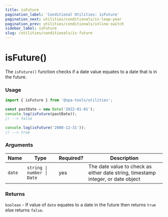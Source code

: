 ```yaml
---
title: isFuture
pagination_label: 'Conditional Utilities: isFuture'
pagination_next: utilities/conditionals/is-leap-year
pagination_prev: utilities/conditionals/inline-switch
sidebar_label: isFuture
slug: /utilities/conditionals/is-future
---
```



<PackageCaption packageName='@spa-tools/utilities' />

# isFuture()

The `isFuture()` function checks if a date value equates to a date that is in the future.

### Usage

```ts
import { isFuture } from '@spa-tools/utilities';

const pastDate = new Date('2022-01-01');
console.log(isFuture(pastDate));
// --> false

console.log(isFuture('2080-12-31'));
// --> true
```

### Arguments

| Name   | Type                       | Required? | Description                                                                      |
| ------ | -------------------------- | --------- | -------------------------------------------------------------------------------- |
| `date` | `string \| number \| Date` | yes       | The date value to check as either date string, timestamp integer, or date object |

### Returns

`boolean` - If value of `date` equates to a date in the future then returns `true` else returns `false`.
